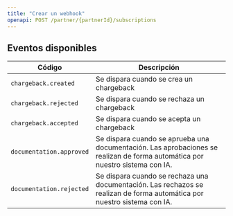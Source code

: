 ```yaml
---
title: "Crear un webhook"
openapi: POST /partner/{partnerId}/subscriptions
---
```


## Eventos disponibles

| Código                   | Descripción                                                                                                                  |
| ------------------------ | ---------------------------------------------------------------------------------------------------------------------------- |
| `chargeback.created`     | Se dispara cuando se crea un chargeback                                                                                      |
| `chargeback.rejected`    | Se dispara cuando se rechaza un chargeback                                                                                   |
| `chargeback.accepted`    | Se dispara cuando se acepta un chargeback                                                                                    |
| `documentation.approved` | Se dispara cuando se aprueba una documentación. Las aprobaciones se realizan de forma automática por nuestro sistema con IA. |
| `documentation.rejected` | Se dispara cuando se rechaza una documentación. Las rechazos se realizan de forma automática por nuestro sistema con IA.     |
